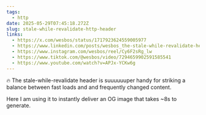 ```yaml
---
tags:
  - http
date: 2025-05-29T07:45:18.272Z
slug: stale-while-revalidate-http-header
links:
  - https://x.com/wesbos/status/1717923624559005977
  - https://www.linkedin.com/posts/wesbos_the-stale-while-revalidate-header-is-suuuuuuper-activity-7123692453139779584-ES8H/?trk=public_profile_like_view
  - https://www.instagram.com/wesbos/reel/Cy6F2sRg_lw
  - https://www.tiktok.com/@wesbos/video/7294659902591585541
  - https://www.youtube.com/watch?v=APJx-YCKw6g
---
```


🔥 The stale-while-revalidate header is suuuuuuper handy for striking a balance between fast loads and and frequently changed content. 

Here I am using it to instantly deliver an OG image that takes ~8s to generate.
